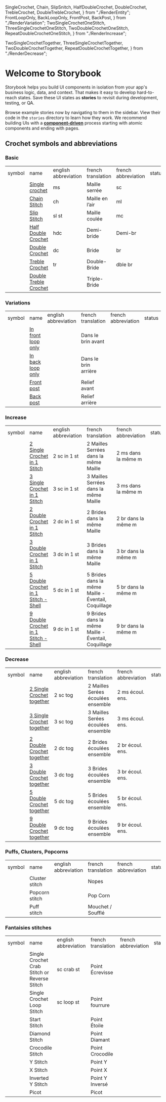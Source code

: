   SingleCrochet,
  Chain,
  SlipSnitch,
  HalfDoubleCrochet,
  DoubleCrochet,
  TrebleCrochet,
  DoubleTrebleCrochet,
} from "./RenderEntity";
  FrontLoopOnly,
  BackLoopOnly,
  FrontPost,
  BackPost,
} from "./RenderVariation";
  TwoSingleCrochetOneStitch,
  ThreeSingleCrochetOneStitch,
  TwoDoubleCrochetOneStitch,
  RepeatDoubleCrochetOneStitch,
} from "./RenderIncrease";

  TwoSingleCrochetTogether,
  ThreeSingleCrochetTogether,
  TwoDoubleCrochetTogether,
  RepeatDoubleCrochetTogether,
} from "./RenderDecrease";


<Meta title="Introduction" />

<style></style>

# Welcome to Storybook

Storybook helps you build UI components in isolation from your app's business logic, data, and context.
That makes it easy to develop hard-to-reach states. Save these UI states as **stories** to revisit during development, testing, or QA.

Browse example stories now by navigating to them in the sidebar.
View their code in the `stories` directory to learn how they work.
We recommend building UIs with a [**component-driven**](https://componentdriven.org) process starting with atomic components and ending with pages.

## Crochet symbols and abbreviations

### Basic

<table>
  <tr>
    <td>symbol</td>
    <td>name</td>
    <td>english abbreviation</td>
    <td>french translation</td>
    <td>french abbreviation</td>
    <td>status</td>
  </tr>
  <tr>
    <td>
      <svg width="16px" height="16px">
        <SingleCrochet />
      </svg>
      <svg width="16px" height="16px">
        <SingleCrochet rotation={45} />
      </svg>
    </td>
    <td>
      <a
        style={{ textDecoration: "underline" }}
        href="./?path=/docs/crochet-renderentity-singlecrochet--docs"
      >
        Single crochet
      </a>
    </td>
    <td>ms</td>
    <td>Maille serrée</td>
    <td>sc</td>
    <td>
      <AiOutlineCheckSquare style={{ color: "green", fontSize: "16px" }} />
    </td>
  </tr>
  <tr>
    <td>
      <svg width="16px" height="16px" >
        <Chain />
      </svg>
    </td>
    <td>
      <a
        style={{ textDecoration: "underline" }}
        href="./?path=/docs/crochet-renderentity-chain--docs"
      >
        Chain Stitch
      </a>
    </td>
    <td>ch</td>
    <td>Maille en l’air</td>
    <td>ml</td>
    <td>
      <AiOutlineCheckSquare style={{ color: "green", fontSize: "16px" }} />
    </td>
  </tr>
  <tr>
    <td>
      <svg width="16px" height="16px">
        <SlipSnitch  />
      </svg>
    </td>
    <td>
      <a
        style={{ textDecoration: "underline" }}
        href="./?path=/docs/crochet-renderentity-slipsnitch--docs"
      >
        Slip Stitch
      </a>
    </td>
    <td>sl st</td>
    <td>Maille coulée</td>
    <td>mc</td>
    <td>
      <AiOutlineCheckSquare style={{ color: "green", fontSize: "16px" }} />
    </td>
  </tr>
  <tr>
    <td>
      <svg width="16px" height="16px" >
        <HalfDoubleCrochet />
      </svg>
    </td>
    <td>
      <a
        href="./?path=/docs/crochet-renderentity-halfdoublecrochet--docs"
        style={{ textDecoration: "underline" }}
      >
        Half Double Crochet
      </a>
    </td>
    <td>hdc</td>
    <td>Demi-bride</td>
    <td>Demi-br</td>
    <td>
      <AiOutlineCheckSquare style={{ color: "green", fontSize: "16px" }} />
    </td>
  </tr>
  <tr>
    <td>
      <svg width="16px" height="16px" >
        <DoubleCrochet />
      </svg>
      <svg width="16px" height="16px" >
        <DoubleCrochet rotation={25} />
      </svg>
      <svg width="16px" height="16px" >
        <DoubleCrochet rotation={-25} />
      </svg>
    </td>
    <td>
      <a
        href="./?path=/docs/crochet-renderentity-doublecrochet--docs"
        style={{ textDecoration: "underline" }}
      >
        Double Crochet
      </a>
    </td>
    <td>dc</td>
    <td>Bride</td>
    <td>br</td>
    <td>
      <AiOutlineCheckSquare style={{ color: "green", fontSize: "16px" }} />
    </td>
  </tr>
  <tr>
    <td>
      <svg width="16px" height="16px">
        <TrebleCrochet />
      </svg>
      <svg width="16px" height="16px" >
        <TrebleCrochet  rotation={25} />
      </svg>
      <svg width="16px" height="16px" >
        <TrebleCrochet  rotation={-25} />
      </svg>
    </td>
    <td>
      <a
        href="./?path=/docs/crochet-renderentity-treblecrochet--docs"
        style={{ textDecoration: "underline" }}
      >
        Treble Crochet
      </a>
    </td>
    <td>tr</td>
    <td>Double-Bride</td>
    <td>dble br</td>
    <td>
      <AiOutlineCheckSquare style={{ color: "green", fontSize: "16px" }} />
    </td>
  </tr>
  <tr>
    <td>
      <svg width="16px" height="16px">
        <DoubleTrebleCrochet />
      </svg>
      <svg width="16px" height="16px">
        <DoubleTrebleCrochet rotation={25} />
      </svg>
      <svg width="16px" height="16px">
        <DoubleTrebleCrochet rotation={-25} />
      </svg>
    </td>
    <td>
      <a
        href="./?path=/docs/crochet-renderentity-doubletreblecrochet--docs"
        style={{ textDecoration: "underline" }}
      >
        Double Treble Crochet
      </a>
    </td>
    <td></td>
    <td>Triple-Bride</td>
    <td></td>
    <td>
      <AiOutlineCheckSquare style={{ color: "green", fontSize: "16px" }} />
    </td>
  </tr>
</table>

### Variations

<table>
  <tr>
    <td>symbol</td>
    <td>name</td>
    <td>english abbreviation</td>
    <td>french translation</td>
    <td>french abbreviation</td>
    <td>status</td>
  </tr>
  <tr>
    <td>
      <svg width="24px" height="24px" viewBox="0 0 24 24">
        <FrontLoopOnly position={{ x: 16, y: 16 }} size={8} />
      </svg>
      <svg width="24px" height="24px" viewBox="0 0 24 24">
        <SlipSnitch position={{ cx: 16 - 4, cy: 16 - 6 }} radius={4} />
        <FrontLoopOnly position={{ x: 16 - 8, y: 16 + 2 }} size={8} />
      </svg>
    </td>
    <td>
      <a
        href="./?path=/docs/crochet-rendervariation-frontlooponly--docs"
        style={{ textDecoration: "underline" }}
      >
        In front loop only
      </a>
    </td>
    <td></td>
    <td>Dans le brin avant</td>
    <td></td>
    <td>
      <GrStatusPlaceholder style={{ fontSize: "12px" }} />
    </td>
  </tr>
  <tr>
    <td>
      <svg width="24px" height="24px" viewBox="0 0 24 24">
        <BackLoopOnly position={{ x: 16, y: 16 }} size={8} />
      </svg>
      <svg width="24px" height="24px" viewBox="0 0 24 24">
        <DoubleCrochet position={{ x: 16, y: 16 - 6 }} rotation={25} />
        <BackLoopOnly position={{ x: 16 - 4, y: 16 + 3 }} size={8} />
      </svg>
    </td>
    <td>
      <a
        href="./?path=/docs/crochet-rendervariation-frontbackonly--docs"
        style={{ textDecoration: "underline" }}
      >
        In back loop only
      </a>
    </td>
    <td></td>
    <td>Dans le brin arrière</td>
    <td></td>
    <td>
      <GrStatusPlaceholder style={{ fontSize: "12px" }} />
    </td>
  </tr>
  <tr>
    <td>
      <svg width="24px" height="24px" viewBox="0 0 24 24">
        <FrontPost position={{ x: 16, y: 16 }} size={8} />
      </svg>
      <svg width="24px" height="24px" viewBox="0 0 24 24">
        <SingleCrochet position={{ x: 16 - 4, y: 16 - 9 }} rotation={45} />
        <FrontPost position={{ x: 16, y: 16 }} size={8} />
      </svg>
    </td>
    <td>
      <a
        href="./?path=/docs/crochet-rendervariation-frontpost--docs"
        style={{ textDecoration: "underline" }}
      >
        Front post
      </a>
    </td>
    <td></td>
    <td>Relief avant</td>
    <td></td>
    <td>
      <GrStatusPlaceholder style={{ fontSize: "12px" }} />
    </td>
  </tr>
  <tr>
    <td>
      <svg width="24px" height="24px" viewBox="0 0 24 24">
        <BackPost position={{ x: 16, y: 16 }} size={8} />
      </svg>
      <svg width="24px" height="24px" viewBox="0 0 24 24">
        <TrebleCrochet position={{ x: 16, y: 16 - 7 }} rotation={45} />
        <BackPost position={{ x: 16, y: 16 }} size={8} />
      </svg>
    </td>
    <td>
      <a
        href="./?path=/docs/crochet-rendervariation-backpost--docs"
        style={{ textDecoration: "underline" }}
      >
        Back post
      </a>
    </td>
    <td></td>
    <td>Relief arrière</td>
    <td></td>
    <td>
      <GrStatusPlaceholder style={{ fontSize: "12px" }} />
    </td>
  </tr>
</table>

### Increase

<table>
  <tr>
    <td>symbol</td>
    <td>name</td>
    <td>english abbreviation</td>
    <td>french translation</td>
    <td>french abbreviation</td>
    <td>status</td>
  </tr>
  <tr>
    <td>
      <svg width="24px" height="24px" viewBox="0 0 24 24">
        <TwoSingleCrochetOneStitch position={{ x: 16, y: 16 }} />
      </svg>
    </td>
    <td>
      <a
        href="./?path=/docs/crochet-renderincrease-twosinglecrochetonestitch--docs"
        style={{ textDecoration: "underline" }}
      >
        2 Single Crochet in 1 Stitch
      </a>
    </td>
    <td>2 sc in 1 st</td>
    <td>2 Mailles Serrées dans la même Maille</td>
    <td>2 ms dans la même m</td>
    <td>
      <GrStatusPlaceholder style={{ fontSize: "12px" }} />
    </td>
  </tr>
  <tr>
    <td>
      <svg width="24px" height="24px" viewBox="0 0 32 32">
        <ThreeSingleCrochetOneStitch position={{ x: 16, y: 16 }} />
      </svg>
    </td>
    <td>
      <a
        href="./?path=/docs/crochet-renderincrease-threesinglecrochetonestitch--docs"
        style={{ textDecoration: "underline" }}
      >
        3 Single Crochet in 1 Stitch
      </a>
    </td>
    <td>3 sc in 1 st</td>
    <td>3 Mailles Serrées dans la même Maille</td>
    <td>3 ms dans la même m</td>
    <td>
      <GrStatusPlaceholder style={{ fontSize: "12px" }} />
    </td>
  </tr>
  <tr>
    <td>
      <svg width="64px" height="64px" viewBox="45 32 64 64">
        <TwoDoubleCrochetOneStitch position={{ x: 16, y: 0 }} />
      </svg>
    </td>
    <td>
      <a
        href="./?path=/docs/crochet-renderincrease-twodoublecrochetonestitch--docs"
        style={{ textDecoration: "underline" }}
      >
        2 Double Crochet in 1 Stitch
      </a>
    </td>
    <td>2 dc in 1 st</td>
    <td>2 Brides dans la même Maille</td>
    <td>2 br dans la même m</td>
    <td>
      <GrStatusPlaceholder style={{ fontSize: "12px" }} />
    </td>
  </tr>
  <tr>
    <td>
      <svg width="64px" height="64px" viewBox="45 32 64 64">
        <RepeatDoubleCrochetOneStitch position={{ x: 16, y: 0 }} />
      </svg>
    </td>
    <td>
      <a
        href="./?path=/story/crochet-renderincrease-repeatdoublecrochetonestitch--default"
        style={{ textDecoration: "underline" }}
      >
        3 Double Crochet in 1 Stitch
      </a>
    </td>
    <td>3 dc in 1 st</td>
    <td>3 Brides dans la même Maille</td>
    <td>3 br dans la même m</td>
    <td>
      <GrStatusPlaceholder style={{ fontSize: "12px" }} />
    </td>
  </tr>
  <tr>
    <td>
      <svg width="64px" height="64px" viewBox="45 32 64 64">
        <RepeatDoubleCrochetOneStitch position={{ x: 16, y: 0 }} repeat={5} />
      </svg>
    </td>
    <td>
      <a
        href="./?path=/story/crochet-renderincrease-repeatdoublecrochetonestitch--with-five"
        style={{ textDecoration: "underline" }}
      >
        5 Double Crochet in 1 Stitch - Shell
      </a>
    </td>
    <td>5 dc in 1 st</td>
    <td>5 Brides dans la même Maille - Éventail, Coquillage</td>
    <td>5 br dans la même m</td>
    <td>
      <GrStatusPlaceholder style={{ fontSize: "12px" }} />
    </td>
  </tr>
  <tr>
    <td>
      <svg width="64px" height="64px" viewBox="45 32 64 64">
        <RepeatDoubleCrochetOneStitch position={{ x: 16, y: 0 }} repeat={9} />
      </svg>
    </td>
    <td>
      <a
        href="./?path=/story/crochet-renderincrease-repeatdoublecrochetonestitch--with-nine"
        style={{ textDecoration: "underline" }}
      >
        9 Double Crochet in 1 Stitch - Shell
      </a>
    </td>
    <td>9 dc in 1 st</td>
    <td>9 Brides dans la même Maille - Éventail, Coquillage</td>
    <td>9 br dans la même m</td>
    <td>
      <GrStatusPlaceholder style={{ fontSize: "12px" }} />
    </td>
  </tr>
</table>

### Decrease

<table>
  <tr>
    <td>symbol</td>
    <td>name</td>
    <td>english abbreviation</td>
    <td>french translation</td>
    <td>french abbreviation</td>
    <td>status</td>
  </tr>
  <tr>
    <td>
      <svg width="24px" height="24px" viewBox="0 0 24 24">
        <TwoSingleCrochetTogether position={{ x: 16, y: 16 }} />
      </svg>
    </td>
    <td>
      <a
        href="./?path=/docs/crochet-renderdecrease-twosinglecrochettogether--docs"
        style={{ textDecoration: "underline" }}
      >
        2 Single Crochet together
      </a>
    </td>
    <td>2 sc tog</td>
    <td>2 Mailles Serées écoulées ensemble</td>
    <td>2 ms écoul. ens.</td>
    <td>
      <GrStatusPlaceholder style={{ fontSize: "12px" }} />
    </td>
  </tr>
  <tr>
    <td>
      <svg width="24px" height="24px" viewBox="0 0 32 32">
        <ThreeSingleCrochetTogether position={{ x: 16, y: 16 }} />
      </svg>
    </td>
    <td>
      <a
        href="./?path=/docs/crochet-renderdecrease-threesinglecrochettogether--docs"
        style={{ textDecoration: "underline" }}
      >
        3 Single Crochet together
      </a>
    </td>
    <td>3 sc tog</td>
    <td>3 Mailles Serées écoulées ensemble</td>
    <td>3 ms écoul. ens.</td>
    <td>
      <GrStatusPlaceholder style={{ fontSize: "12px" }} />
    </td>
  </tr>
  <tr>
    <td>
      <svg width="64px" height="64px" viewBox="45 32 64 64">
        <TwoDoubleCrochetTogether position={{ x: 16, y: 16 }} />
      </svg>
    </td>
    <td>
      <a
        href="./?path=/docs/crochet-renderdecrease-twodoublecrochettogether--docs"
        style={{ textDecoration: "underline" }}
      >
        2 Double Crochet together
      </a>
    </td>
    <td>2 dc tog</td>
    <td>2 Brides écoulées ensemble</td>
    <td>2 br écoul. ens.</td>
    <td>
      <GrStatusPlaceholder style={{ fontSize: "12px" }} />
    </td>
  </tr>
  <tr>
    <td>
      <svg width="64px" height="64px" viewBox="45 32 64 64">
        <RepeatDoubleCrochetTogether position={{ x: 16, y: 0 }} />
      </svg>
    </td>
    <td>
      <a
        href="./?path=/docs/crochet-renderdecrease-repeatdoublecrochettogether--docs"
        style={{ textDecoration: "underline" }}
      >
        3 Double Crochet together
      </a>
    </td>
    <td>3 dc tog</td>
    <td>3 Brides écoulées ensemble</td>
    <td>3 br écoul. ens.</td>
    <td>
      <GrStatusPlaceholder style={{ fontSize: "12px" }} />
    </td>
  </tr>
  <tr>
    <td>
      <svg width="64px" height="64px" viewBox="45 32 64 64">
        <RepeatDoubleCrochetTogether position={{ x: 16, y: 0 }} repeat={5} />
      </svg>
    </td>
    <td>
      <a
        href="./?path=/story/crochet-renderdecrease-repeatdoublecrochettogether--with-five"
        style={{ textDecoration: "underline" }}
      >
        5 Double Crochet together
      </a>
    </td>
    <td>5 dc tog</td>
    <td>5 Brides écoulées ensemble</td>
    <td>5 br écoul. ens.</td>
    <td>
      <GrStatusPlaceholder style={{ fontSize: "12px" }} />
    </td>
  </tr>
  <tr>
    <td>
      <svg width="64px" height="64px" viewBox="45 32 64 64">
        <RepeatDoubleCrochetTogether position={{ x: 16, y: 0 }} repeat={9} />
      </svg>
    </td>
    <td>
      <a
        href="./?path=/story/crochet-renderdecrease-repeatdoublecrochettogether--with-nine"
        style={{ textDecoration: "underline" }}
      >
        9 Double Crochet together
      </a>
    </td>
    <td>9 dc tog</td>
    <td>9 Brides écoulées ensemble</td>
    <td>9 br écoul. ens.</td>
    <td>
      <GrStatusPlaceholder style={{ fontSize: "12px" }} />
    </td>
  </tr>
</table>

### Puffs, Clusters, Popcorns

<table>
  <tr>
    <td>symbol</td>
    <td>name</td>
    <td>english abbreviation</td>
    <td>french translation</td>
    <td>french abbreviation</td>
    <td>status</td>
  </tr>
  <tr>
    <td></td>
    <td>Cluster stitch</td>
    <td></td>
    <td>Nopes</td>
    <td></td>
    <td>
      <GrStatusPlaceholder style={{ fontSize: "12px" }} />
    </td>
  </tr>
  <tr>
    <td></td>
    <td>Popcorn stitch</td>
    <td></td>
    <td>Pop Corn</td>
    <td></td>
    <td>
      <GrStatusPlaceholder style={{ fontSize: "12px" }} />
    </td>
  </tr>
  <tr>
    <td></td>
    <td>Puff stitch</td>
    <td></td>
    <td>Mouchet / Soufflé</td>
    <td></td>
    <td>
      <GrStatusPlaceholder style={{ fontSize: "12px" }} />
    </td>
  </tr>
</table>

### Fantaisies stitches

<table>
  <tr>
    <td>symbol</td>
    <td>name</td>
    <td>english abbreviation</td>
    <td>french translation</td>
    <td>french abbreviation</td>
    <td>status</td>
  </tr>
  <tr>
    <td></td>
    <td>Single Crochet Crab Stitch or Reverse Stitch</td>
    <td>sc crab st</td>
    <td>Point Écrevisse</td>
    <td></td>
    <td><GrStatusPlaceholder style={{ fontSize: "12px" }} /></td>
  </tr>
  <tr>
    <td></td>
    <td>Single Crochet Loop Stitch</td>
    <td>sc loop st</td>
    <td>Point fourrure</td>
    <td></td>
    <td><GrStatusPlaceholder style={{ fontSize: "12px" }} /></td>
  </tr>
  <tr>
    <td></td>
    <td>Start Stitch</td>
    <td></td>
    <td>Point Étoile</td>
    <td></td>
    <td><GrStatusPlaceholder style={{ fontSize: "12px" }} /></td>
  </tr>
  <tr>
    <td></td>
    <td>Diamond Stitch</td>
    <td></td>
    <td>Point Diamant</td>
    <td></td>
    <td><GrStatusPlaceholder style={{ fontSize: "12px" }} /></td>
  </tr>
  <tr>
    <td></td>
    <td>Crocodile Stitch</td>
    <td></td>
    <td>Point Crocodile</td>
    <td></td>
    <td><GrStatusPlaceholder style={{ fontSize: "12px" }} /></td>
  </tr>
  <tr>
    <td></td>
    <td>Y Stitch</td>
    <td></td>
    <td>Point Y</td>
    <td></td>
    <td><GrStatusPlaceholder style={{ fontSize: "12px" }} /></td>
  </tr>
  <tr>
    <td></td>
    <td>X Stitch</td>
    <td></td>
    <td>Point X</td>
    <td></td>
    <td><GrStatusPlaceholder style={{ fontSize: "12px" }} /></td>
  </tr>
  <tr>
    <td></td>
    <td>Inverted Y Stitch</td>
    <td></td>
    <td>Point Y Inversé</td>
    <td></td>
    <td><GrStatusPlaceholder style={{ fontSize: "12px" }} /></td>
  </tr>
  <tr>
    <td></td>
    <td>Picot</td>
    <td></td>
    <td>Picot</td>
    <td></td>
    <td><GrStatusPlaceholder style={{ fontSize: "12px" }} /></td>
  </tr>

</table>
